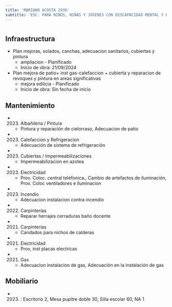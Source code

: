 ```yaml
---
title: 'MARIANO ACOSTA 2936'
subtitle: 'ESC. PARA NIÑOS, NIÑAS Y JÓVENES CON DISCAPACIDAD MENTAL Y DE FORMACIÓN INTEGRAL N° 07 JUAN XXIII'
---
```


#
## Infraestructura

* Plan mejoras, solados, canchas, adecuacion sanitarios, cubiertas y pintura 
    + ampliacion - Planificado 
    + Inicio de obra: 21/09/2024 


* Plan mejora de  patio+ inst gas-calefaccion + cubierta  y reparacion de revoques y pintura en areas significativas 
    + mejora edilicia - Planificado 
    + Inicio de obra: Sin fecha de inicio 






## Mantenimiento

*  (2023) Albañileria / Pintura 
    + Pintura y reparación de cielorraso, Adecuacion de patio

*  (2023) Calefaccion y Refrigeracion 
    + Adecuación de sistema de refrigeración

*  (2023) Cubiertas / Impermeabilizaciones 
    + Impermeabilizacion en azotea

*  (2023) Electricidad 
    + Prov. Coloc.  central teléfonica., Cambio de artefactos de iluminación, Prov. Coloc  ventiladores e Iluminacion

*  (2023) Incendio 
    + Adecuacion instalacion contra incendio

*  (2022) Carpinterías 
    + Reparar herrajes cerraduras baño docente

*  (2021) Carpinterías 
    + Candados para nichos de calderas

*  (2021) Electricidad 
    + Prov, inst placas electricas

*  (2021) Gas 
    + Adecuacion instalacion de gas, Adecuación en la instalación de gas





## Mobiliario

*  (2023) : Escritorio 2, Mesa pupitre doble 30, Silla escolar 60, NA 1 



